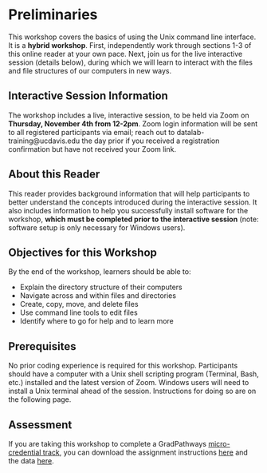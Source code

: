 Preliminaries
=============

This workshop covers the basics of using the Unix command line interface. It is 
a **hybrid workshop**. First, independently work through sections 1-3 of this 
online reader at your own pace. Next, join us for the live interactive session 
(details below), during which we will learn to interact with the files and file 
structures of our computers in new ways.

Interactive Session Information
-------------------------------

The workshop includes a live, interactive session, to be held via Zoom on 
**Thursday, November 4th from 12-2pm**. Zoom login information will be sent to 
all registered participants via email; reach out to datalab-training@ucdavis.edu 
the day prior if you received a registration confirmation but have not received 
your Zoom link.

About this Reader
-----------------

This reader provides background information that will help participants to better 
understand the concepts introduced during the interactive session. It also 
includes information to help you successfully install software for the workshop, 
**which must be completed prior to the interactive session** (note: software setup 
is only necessary for Windows users).

Objectives for this Workshop
----------------------------

By the end of the workshop, learners should be able to:

+ Explain the directory structure of their computers
+ Navigate across and within files and directories
+ Create, copy, move, and delete files
+ Use command line tools to edit files
+ Identify where to go for help and to learn more

Prerequisites
-------------

No prior coding experience is required for this workshop. Participants should 
have a computer with a Unix shell scripting program (Terminal, Bash, etc.) 
installed and the latest version of Zoom. Windows users will need to install a 
Unix terminal ahead of the session. Instructions for doing so are on the 
following page.

Assessment
----------

If you are taking this workshop to complete a GradPathways 
[micro-credential track](https://gradpathways.ucdavis.edu/micro-credentials), 
you can download the assignment instructions [here](https://github.com/ucdavisdatalab/workshop_introduction_to_the_command_line/blob/main/unix_command_line_assignment_instructions.pdf) 
and the data [here](https://github.com/ucdavisdatalab/workshop_introduction_to_the_command_line/blob/main/command_line_assignment.zip).